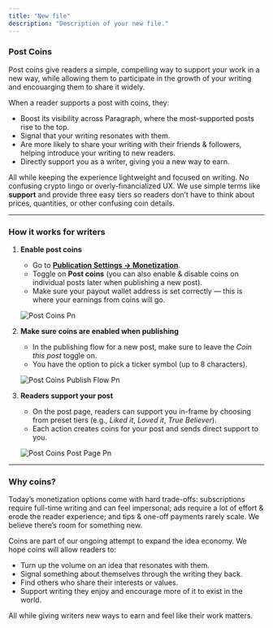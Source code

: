 ```yaml
---
title: "New file"
description: "Description of your new file."
---
```


### **Post Coins**

Post coins give readers a simple, compelling way to support your work in a new way, while allowing them to participate in the growth of your writing and encouarging them to share it widely.

When a reader supports a post with coins, they:

- Boost its visibility across Paragraph, where the most-supported posts rise to the top.
- Signal that your writing resonates with them.
- Are more likely to share your writing with their friends & followers, helping introduce your writing to new readers.
- Directly support you as a writer, giving you a new way to earn.

All while keeping the experience lightweight and focused on writing. No confusing crypto lingo or overly-financialized UX. We use simple terms like **support** and provide three easy tiers so readers don’t have to think about prices, quantities, or other confusing coin details.

---

### **How it works for writers**

1. **Enable post coins**
   - Go to [**Publication Settings → Monetization**](https://paragraph.com/settings/publication/monetization).
   - Toggle on **Post coins** (you can also enable & disable coins on individual posts later when publishing a new post).
   - Make sure your payout wallet address is set correctly — this is where your earnings from coins will go.

   ![Post Coins Pn](/images/post-coins.png)
2. **Make sure coins are enabled when publishing**
   - In the publishing flow for a new post, make sure to leave the _Coin this post_ toggle on.
   - You have the option to pick a ticker symbol (up to 8 characters).

   ![Post Coins Publish Flow Pn](/images/post-coins-publish-flow.png)
3. **Readers support your post**
   - On the post page, readers can support you in-frame by choosing from preset tiers (e.g., _Liked it_, _Loved it_, _True Believer_).
   - Each action creates coins for your post and sends direct support to you.

   ![Post Coins Post Page Pn](/images/post-coins-post-page.png)

---

### **Why coins?**

Today’s monetization options come with hard trade-offs: subscriptions require full-time writing and can feel impersonal; ads require a lot of effort & erode the reader experience; and tips & one-off payments rarely scale. We believe there’s room for something new.

Coins are part of our ongoing attempt to expand the idea economy. We hope coins will allow readers to:

- Turn up the volume on an idea that resonates with them.
- Signal something about themselves through the writing they back.
- Find others who share their interests or values.
- Support writing they enjoy and encourage more of it to exist in the world.

All while giving writers new ways to earn and feel like their work matters.